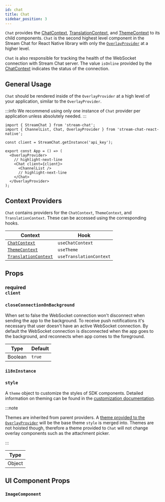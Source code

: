 ```yaml
---
id: chat
title: Chat
sidebar_position: 3
---
```



`Chat` provides the [ChatContext](../contexts/chat_context.mdx), [TranslationContext](../contexts/translation_context.mdx), and [ThemeContext](../contexts/theme_context.mdx) to its child components.
`Chat` is the second highest level component in the Stream Chat for React Native library with only the [`OverlayProvider`](../overlay-provider) at a higher level.

`Chat` is also responsible for tracking the health of the WebSocket connection with Stream Chat server.
The value `isOnline` provided by the [ChatContext](../contexts/chat_context.mdx#isonline) indicates the status of the connection.

## General Usage

`Chat` should be rendered inside of the `OverlayProvider` at a high level of your application, similar to the `OverlayProvider`.

:::info
We recommend using only one instance of `Chat` provider per application unless absolutely needed.
:::

```tsx
import { StreamChat } from 'stream-chat';
import { ChannelList, Chat, OverlayProvider } from 'stream-chat-react-native';

const client = StreamChat.getInstance('api_key');

export const App = () => (
  <OverlayProvider>
    // highlight-next-line
    <Chat client={client}>
      <ChannelList />
      // highlight-next-line
    </Chat>
  </OverlayProvider>
);
```

## Context Providers

`Chat` contains providers for the `ChatContext`, `ThemeContext`, and `TranslationContext`.
These can be accessed using the corresponding hooks.

| Context                                                                                                                                                   | Hook                    |
| --------------------------------------------------------------------------------------------------------------------------------------------------------- | ----------------------- |
| [`ChatContext`](https://github.com/GetStream/stream-chat-react-native/blob/develop/package/src/contexts/chatContext/ChatContext.tsx)                      | `useChatContext`        |
| [`ThemeContext`](https://github.com/GetStream/stream-chat-react-native/blob/develop/package/src/contexts/themeContext/ThemeContext.tsx)                   | `useTheme`              |
| [`TranslationContext`](https://github.com/GetStream/stream-chat-react-native/blob/develop/package/src/contexts/translationContext/TranslationContext.tsx) | `useTranslationContext` |

## Props

### <div class="label description required">required</div> `client`

<Client />

### `closeConnectionOnBackground`

When set to false the WebSocket connection won't disconnect when sending the app to the background.
To receive push notifications it's necessary that user doesn't have an active WebSocket connection.
By default the WebSocket connection is disconnected when the app goes to the background, and reconnects when app comes to the foreground.

| Type    | Default |
| ------- | ------- |
| Boolean | `true`  |

### `i18nInstance`

<I18nInstance />

### `style`

A `theme` object to customize the styles of SDK components.
Detailed information on theming can be found in the [customization documentation](../customization/theming.mdx).

:::note

Themes are inherited from parent providers.
A [theme provided to the `OverlayProvider`](../overlay-provider#value) will be the base theme `style` is merged into.
Themes are not hoisted though, therefore a theme provided to `Chat` will not change overlay components such as the attachment picker.

:::

| Type   |
| ------ |
| Object |

## UI Component Props

### `ImageComponent`

<ImageComponent />
